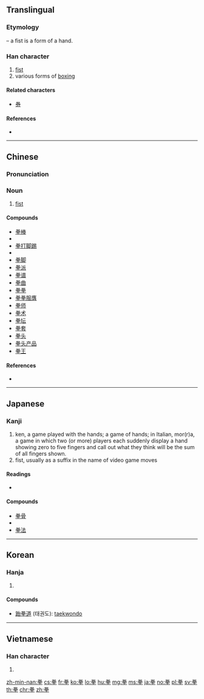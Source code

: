 {{also|挙}}
==Translingual==

===Etymology===
{{Han compound|龹|手|t2=hand|ls=psc|c1=p|c2=s}} – a fist is a form of a hand.

===Han character===
{{Han char|rn=64|rad=手|as=06|sn=10|four=90502|canj=FQQ|ids=⿱龹手}}

# [[fist]]
# various forms of [[boxing]]

====Related characters====
* [[券]]<!-- same phonetic: 龹 -->

====References====
* {{Han ref|kx=0428.040|dkj=11996|dj=0777.020|hdz=31864.080|uh=62F3|ud=25331|bh=AEB1|bd=44721}}

----

==Chinese==
{{zh-forms}}

===Pronunciation===
{{zh-pron
|m=quán
|c=kyun4
|h=pfs=
|md=
|mn=kûn/koân |mn_note = kûn - vernacular; koân - literary
|w=
|mc=y
|oc=y
|cat=n
}}

===Noun===
{{zh-noun}}

# [[fist]]

====Compounds====
* [[拳棒]]
* {{zh-l|拳打|quándǎ}}
* [[拳打脚踢]]
* {{zh-l|拳打|拳擊}}
* [[拳脚]]
* [[拳派]]
* [[拳谱]]
* [[拳曲]]
* [[拳拳]]
* [[拳拳服膺]]
* [[拳师]]
* [[拳术]]
* [[拳坛]]
* [[拳套]]
* [[拳头]]
* [[拳头产品]]
* [[拳王]]

====References====
* {{thcwd|5977}}

----

==Japanese==

===Kanji===
{{ja-kanji|grade=|rs=手06}}

# ken, a game played with the hands; a game of hands; in Italian, mor(r)a, a game in which two (or more) players each suddenly display a hand showing zero to five fingers and call out what they think will be the sum of all fingers shown.
# fist, usually as a suffix in the name of video game moves

====Readings====
* {{ja-readings|goon=[[げん]] (gen)|kanon=[[けん]] (ken)|kun=[[こぶし]] (kobushi)}}

====Compounds====
* [[拳骨]]
* {{m|ja|拳闘||[[boxing]]|tr=[[けんとう]], [[kentō]]|sc=Jpan}}
* [[拳法]]

----

==Korean==

===Hanja===
{{ko-hanja|hangeul=[[권]]|eumhun=|rv=gwon|mr=kwŏn|y=kwen}}

# {{defn|lang=ko|sort=手06}}

====Compounds====
* [[跆拳道]] (태권도): [[taekwondo]]

----

==Vietnamese==

===Han character===
{{vi-hantu|[[quyền]], [[quèn]], [[long]], [[thành]]|rs=手06}}

# {{defn|lang=vi|sort=手06}}

[[zh-min-nan:拳]]
[[cs:拳]]
[[fr:拳]]
[[ko:拳]]
[[lo:拳]]
[[hu:拳]]
[[mg:拳]]
[[ms:拳]]
[[ja:拳]]
[[no:拳]]
[[pl:拳]]
[[sv:拳]]
[[th:拳]]
[[chr:拳]]
[[zh:拳]]